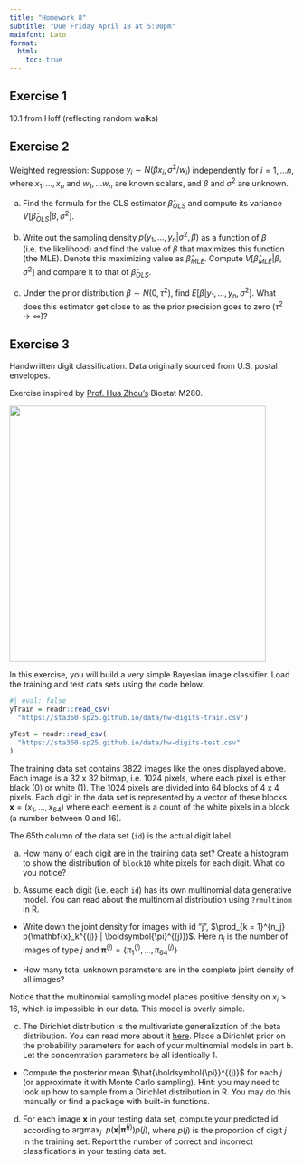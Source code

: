 ```yaml
---
title: "Homework 8"
subtitle: "Due Friday April 18 at 5:00pm"
mainfont: Lato
format: 
  html:
    toc: true
---
```


## Exercise 1

10.1 from Hoff (reflecting random walks)

## Exercise 2

Weighted regression: Suppose $y_i \sim N(\beta x_i, \sigma^2 / w_i)$ independently for $i = 1,\ldots n$, where $x_1, \ldots, x_n$ and $w_1, \ldots w_n$ are known scalars, and $\beta$ and $\sigma^2$ are unknown.

a. Find the formula for the OLS estimator $\hat{\beta}_{OLS}$ and compute its variance $V[\hat{\beta}_{OLS} | \beta, \sigma^2]$.

b. Write out the sampling density $p(y_1, \ldots, y_n | \sigma^2, \beta)$ as a function of $\beta$ (i.e. the likelihood) and find the value of $\beta$ that maximizes this function (the MLE). Denote this maximizing value as $\hat{\beta}_{MLE}$. Compute $V[\hat{\beta}_{MLE}  | \beta, \sigma^2]$ and compare it to that of $\hat{\beta}_{OLS}$.

c. Under the prior distribution $\beta \sim N(0, \tau^2)$, find $E[\beta | y_1, \ldots, y_n, \sigma^2]$. What does this estimator get close to as the prior precision goes to zero ($\tau^2 \rightarrow \infty$)? 

## Exercise 3


Handwritten digit classification.
Data originally sourced from U.S. postal envelopes.

Exercise inspired by [Prof. Hua Zhou's](https://hua-zhou.github.io) Biostat M280.

![](imgs/handwritten_digits.png){fig-align="center" width="453"}

In this exercise, you will build a very simple Bayesian image classifier. Load the training and test data sets using the code below.

```r
#| eval: false
yTrain = readr::read_csv(
  "https://sta360-sp25.github.io/data/hw-digits-train.csv")

yTest = readr::read_csv(
  "https://sta360-sp25.github.io/data/hw-digits-test.csv"
)
```

The training data set contains 3822 images like the ones displayed above. 
Each image is a 32 x 32 bitmap, i.e. 1024 pixels, where each pixel is either black (0) or white (1). 
The 1024 pixels are divided into 64 blocks of 4 x 4 pixels. 
Each digit in the data set is represented by a vector of these blocks $\mathbf{x} = (x_1, \ldots, x_{64})$ where each element is a count of the white pixels in a block (a number between 0 and 16).

The 65th column of the data set (`id`) is the actual digit label. 

a. How many of each digit are in the training data set? Create a histogram to show the distribution of `block10` white pixels for each digit. What do you notice?

b. Assume each digit (i.e. each `id`) has its own multinomial data generative model. You can read about the multinomial distribution using `?rmultinom` in R. 

  - Write down the joint density for images with id "j", $\prod_{k = 1}^{n_j} p(\mathbf{x}_k^{(j)} | \boldsymbol{\pi}^{(j)})$. Here $n_j$ is the number of images of type $j$ and $\boldsymbol{\pi}^{(j)} = \{\pi_1^{(j)}, \ldots, \pi_{64}^{(j)} \}$

  - How many total unknown parameters are in the complete joint density of all images?
  
::: callout-note
Notice that the multinomial sampling model places positive density on $x_i > 16$, which is impossible in our data. This model is overly simple.
:::

c. The Dirichlet distribution is the multivariate generalization of the beta distribution. You can read more about it [here](https://en.wikipedia.org/wiki/Dirichlet_distribution).  Place a Dirichlet prior on the probability parameters for each of your multinomial models in part b. Let the  concentration parameters be all identically 1.

  - Compute the posterior mean $\hat{\boldsymbol{\pi}}^{(j)}$ for each $j$ (or approximate it with Monte Carlo sampling). Hint: you may need to look up how to sample from a Dirichlet distribution in R. You may do this manually or find a package with built-in functions.

d. For each image $\mathbf{x}$ in your testing data set, compute your predicted id according to $\text{argmax}_{j}~~p(\mathbf{x}| \boldsymbol{\hat{\pi}}^{(j)})p(j)$, where $p(j)$ is the proportion of digit $j$ in the training set. Report the number of correct and incorrect classifications in your testing data set.

<!-- Let $j$ be the true digit the image depicts. -->
<!-- For each digit $j$, we define a multinomial data generative process, -->

<!-- $$ -->
<!-- p(\mathbf{x}^{(j)} | \theta_1^{(j)}, \ldots, \theta^{(j)}_{64}) = \frac{|\mathbf{x}|!}{x_1!\cdot x_2! \cdots x_{64}!} \prod_{i=1}^{64} \left(\theta_i^{(j)}\right)^{x_i}, -->
<!-- $$ -->
<!-- where $|\mathbf{x}| = \sum_{i=1}^{64} x_i$. -->

<!-- Write down the joint density of all the data using this notation. -->

<!-- hierarchical modeling -->

<!-- stan -->
